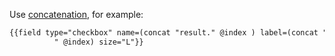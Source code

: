 <Cut title="How do I use different numbers of response options for different questions?">

Use [concatenation](/docs-new/guide/t-components/helpers#concat), for example:

```html
{{field type="checkbox" name=(concat "result." @index ) label=(concat "checkbox –
          " @index) size="L"}}
```

</Cut>